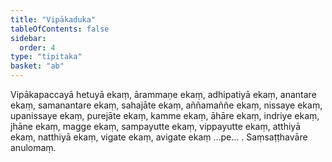 ```yaml
---
title: "Vipākaduka"
tableOfContents: false
sidebar:
  order: 4
type: "tipitaka"
basket: "ab"
---
```



<DynamicBreadcrumb />

<Division number="214">

<Paragraph number="712">
Vipākapaccayā hetuyā ekaṃ, ārammaṇe ekaṃ, adhipatiyā ekaṃ, anantare ekaṃ, samanantare ekaṃ, sahajāte ekaṃ, aññamaññe ekaṃ, nissaye ekaṃ, upanissaye ekaṃ, purejāte ekaṃ, kamme ekaṃ, āhāre ekaṃ, indriye ekaṃ, jhāne ekaṃ, magge ekaṃ, sampayutte ekaṃ, vippayutte ekaṃ, atthiyā ekaṃ, natthiyā ekaṃ, vigate ekaṃ, avigate ekaṃ …pe… .

</Paragraph>
</Division>

<Paragraph number="713" type="center">
Saṃsaṭṭhavāre anulomaṃ.
</Paragraph>